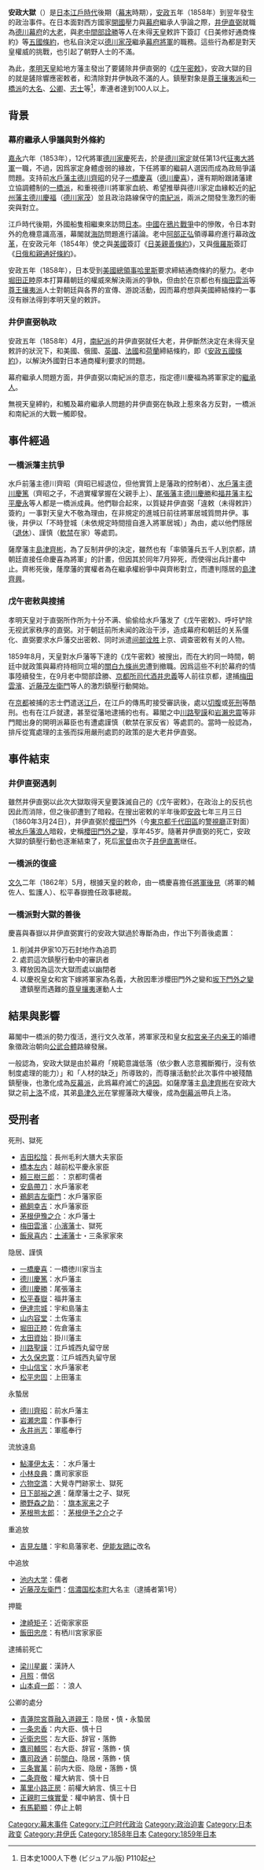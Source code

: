 {{NoteTA
|1=zh-tw:鮎;zh-cn:鲇;
}}
{{japanese|japanese=安政の大獄|kana=あんせいのたいごく|romaji=Ansei no taigoku}}

'''安政大獄'''（{{lang-ja|安政の大獄}}）是[[日本|日本]][[江戶時代|江戶時代]]後期（[[幕末|幕末]]時期），[[安政|安政]]五年（1858年）到翌年發生的政治事件。在日本面對西方國家[[開國|開國]]壓力與[[幕府|幕府]]繼承人爭論之際，[[井伊直弼|井伊直弼]]就職為[[德川幕府|德川幕府]]的[[大老|大老]]，與[[老中|老中]][[間部詮勝|間部詮勝]]等人在未得[[天皇|天皇]]敕許下簽訂《日美修好通商條約》等[[安政條約|五國條約]]，也私自決定以[[德川家茂|德川家茂]]繼承[[幕府將軍|幕府將軍]]的職務。這些行為都是對天皇權威的挑戰，也引起了朝野人士的不滿。

為此，[[孝明天皇|孝明天皇]]給地方藩主發出了要鏟除井伊直弼的《[[戊午密敕|戊午密敕]]》，安政大獄的目的就是鏟除響應密敕者，和清除對井伊執政不滿的人。鎮壓對象是[[尊王攘夷派|尊王攘夷派]]和[[一橋派|一橋派]]的[[大名_(稱謂)|大名]]、[[公卿|公卿]]、[[志士|志士]]等<ref>日本史1000人下巻 (ビジュアル版) P110起</ref>，牽連者達到100人以上。

== 背景 ==
===幕府繼承人爭議與對外條約===
[[嘉永_(日本)|嘉永]]六年（1853年），12代將軍[[德川家慶|德川家慶]]死去，於是[[德川家定|德川家定]]就任第13代[[征夷大將軍|征夷大將軍]]一職，不過，因爲家定身體虛弱的緣故，下任將軍的繼嗣人選因而成為政局爭議問題。支持前[[水戶|水戶]][[藩主|藩主]][[德川齊昭|德川齊昭]]的兒子[[德川慶喜|一橋慶喜]]（[[德川慶喜|德川慶喜]]），還有期盼跟諸藩建立協調體制的[[一橋派|一橋派]]，和重視德川將軍家血統、希望推舉與德川家定血緣較近的[[紀州|紀州]][[藩主|藩主]][[德川慶福|德川慶福]]（[[德川家茂|德川家茂]]）並且政治路線保守的[[南紀派|南紀派]]，兩派之間發生激烈的衝突與對立。

江戶時代後期，外國船隻相繼東來訪問[[日本|日本]]。[[中國|中國]]在[[鴉片戰爭|鴉片戰爭]]中的慘敗，令日本對外的危機意識高漲，幕閣就[[海防|海防]]問題進行議論。老中[[阿部正弘|阿部正弘]]領導幕府進行幕政[[改革|改革]]，在安政元年（1854年）使之與[[美國|美國]]簽訂《[[日美親善條約|日美親善條約]]》，又與[[俄羅斯|俄羅斯]]簽訂《[[日俄和親通好條約|日俄和親通好條約]]》。

安政五年（1858年），日本受到[[美國|美國]][[總領事|總領事]][[哈里斯|哈里斯]]要求締結通商條約的壓力。老中[[堀田正睦|堀田正睦]]原本打算藉朝廷的權威來解決兩派的爭執，但由於在京都也有[[梅田雲浜|梅田雲浜]]等[[尊王攘夷派|尊王攘夷派]]人士對朝廷與各界的宣傳、游說活動，因而幕府想與美國締結條約一事沒有辦法得到孝明天皇的敕許。

===井伊直弼執政===
安政五年（1858年）4月，[[南紀派|南紀派]]的井伊直弼就任大老，井伊斷然決定在未得天皇敕許的狀況下，和美國、俄國、[[英國|英國]]、[[法國|法國]]和[[荷蘭|荷蘭]]締結條約，即《[[安政五國條約|安政五國條約]]》，以解決外國對日本通商權利要求的問題。

幕府繼承人問題方面，井伊直弼以南紀派的意志，指定德川慶福為將軍家定的[[繼承人|繼承人]]。

無視天皇締約，和觸及幕府繼承人問題的井伊直弼在執政上惹來各方反對，一橋派和南紀派的大戰一觸即發。

==事件經過==
===一橋派藩主抗爭===
水戶前藩主德川齊昭（齊昭已經退位，但他實質上是藩政的控制者）、[[水戶藩|水戶藩]]主[[德川慶篤|德川慶篤]]（齊昭之子，不過實權掌握在父親手上）、[[尾張藩|尾張藩]]主[[德川慶勝|德川慶勝]]和[[福井藩|福井藩]]主[[松平慶永|松平慶永]]等人都是一橋派成員。他們聯合起來，以質疑井伊直弼「違敕（未得敕許）簽約」一事對天皇大不敬為理由，在非規定的進城日前往將軍居城質問井伊。事後，井伊以「不時登城（未依規定時間擅自進入將軍居城）」為由，處以他們隱居（[[退休|退休]]）、謹慎（[[軟禁|軟禁]]在家）等處罰。 

薩摩藩主[[島津齊彬|島津齊彬]]，為了反制井伊的決定，雖然也有「率領藩兵五千人到京都，請朝廷直接任命慶喜為將軍」的計畫，但因其於同年7月猝死，而使得出兵計畫中止。齊彬死後，蕯摩藩的實權者為在繼承權紛爭中與齊彬對立，而遭判隱居的[[島津齊興|島津齊興]]。

===戊午密敕與搜捕===
孝明天皇对于直弼所作所为十分不满、偷偷给水戶藩发了《戊午密敕》、呼吁铲除无视武家秩序的直弼。对于朝廷前所未闻的政治干涉，造成幕府和朝廷的关系僵化、直弼要求水戶藩交出密敕、同时派遣[[间部诠胜|间部诠胜]]上京、调查密敕有关的人物。

1859年8月，天皇對水戶藩等下達的《戊午密敕》被搜出，而在大約同一時間，朝廷中就政策與幕府持相同立場的[[關白|關白]][[九條尚忠|九條尚忠]]遭到撤職。因爲這些不利於幕府的情事陸續發生，在9月老中間部詮勝、[[京都所司代|京都所司代]][[酒井忠義|酒井忠義]]等人前往京都，逮捕[[梅田雲濱|梅田雲濱]]、[[近藤茂左衛門|近藤茂左衛門]]等人的激烈鎮壓行動開始。 

在[[京都|京都]]被捕的志士們遣送[[江戶|江戶]]，在江戶的傳馬町接受審訊後，處以[[切腹|切腹]]或[[死刑|死刑]]等酷刑。也有在江戶就逮，甚至從藩地逮捕的也有。幕閣之中[[川路聖謨|川路聖謨]]和[[岩瀨忠震|岩瀨忠震]]等非門閥出身的開明派幕臣也有遭處謹慎（軟禁在家反省）等處罰的。當時一般認為，排斥從寬處理的主張而採用嚴刑處罰的政策的是大老井伊直弼。

==事件結束==
===井伊直弼遇刺===
雖然井伊直弼以此次大獄取得天皇要誅滅自己的《戊午密敕》，在政治上的反抗也因此而消除，但之後卻遭到了暗殺。在搜出密敕的半年後即[[安政|安政]]七年三月三日（1860年3月24日），井伊直弼於[[櫻田門|櫻田門]]外（今[[東京都|東京都]][[千代田區|千代田區]]的[[警視廳|警視廳]]正對面）被[[水戶藩|水戶藩]][[浪人|浪人]]暗殺，史稱[[櫻田門外之變|櫻田門外之變]]，享年45岁。隨著井伊直弼的死亡，安政大獄的鎮壓行動也逐漸結束了，死后[[家督|家督]]由次子[[井伊直憲|井伊直憲]]继任。

===一橋派的復盛===
[[文久|文久]]二年（1862年）5月，根據天皇的敕命，由一橋慶喜擔任[[將軍後見|將軍後見]]（將軍的輔佐人、監護人）、松平春嶽擔任政事總裁。

===一橋派對大獄的善後===
慶喜與春嶽以井伊直弼實行的安政大獄過於專斷為由，作出下列善後處置：
#削減井伊家10万石封地作為追罰 
#處罰這次鎮壓行動中的審訊者 
#釋放因為這次大獄而處以幽閉者
#以慶祝皇女和宮下嫁將軍家為名義，大赦因牽涉櫻田門外之變和[[坂下門外之變|坂下門外之變]]遭鎮壓而遇難的[[尊皇攘夷|尊皇攘夷]]運動人士

==結果與影響==
幕閣中一橋派的勢力復活，進行文久改革，將軍家茂和皇女[[和宮亲子内亲王|和宮亲子内亲王]]的婚禮象徵政治朝向[[公武合體|公武合體]]路線發展。

一般認為，安政大獄是由於幕府「規範意識低落（依少數人恣意獨斷獨行，沒有依制度處理的能力）」和「人材的缺乏」所導致的，而尊攘活動於此次事件中被殘酷鎮壓後，也激化成為[[反幕派|反幕派]]，此爲幕府滅亡的[[遠因|遠因]]。如薩摩藩主[[島津齊彬|島津齊彬]]在安政大獄之前[[上洛|上洛]]不成，其弟[[島津久光|島津久光]]在掌握藩政大權後，成為[[倒幕派|倒幕派]]帶兵上洛。

== 受刑者 ==
;死刑、獄死
* [[吉田松陰|吉田松陰]]：長州毛利大膳大夫家臣
* [[橋本左内|橋本左内]]：越前松平慶永家臣
* [[頼三樹三郎|頼三樹三郎]]：：京都町儒者
* [[安島帯刀|安島帶刀]]：水戶藩家老
* [[鵜飼吉左衛門|鵜飼吉左衛門]]：水戶藩家臣
* [[鵜飼幸吉|鵜飼幸吉]]：水戶藩家臣
* [[茅根伊豫之介|茅根伊豫之介]]：水戶藩士
* [[梅田雲浜|梅田雲濱]]：[[小濱藩|小濱藩]]士、獄死
* [[飯泉喜内|飯泉喜内]]：[[土浦藩|土浦藩]]士・三条家家來

;隐居、謹慎
* [[德川慶喜|一橋慶喜]]：一橋徳川家当主
* [[德川慶篤|德川慶篤]]：水戶藩主
* [[德川慶勝|德川慶勝]]：尾張藩主
* [[松平春嶽|松平春嶽]]：福井藩主
* [[伊達宗城|伊達宗城]]：宇和島藩主
* [[山内容堂|山内容堂]]：土佐藩主
* [[堀田正睦|堀田正睦]]：佐倉藩主
* [[太田資始|太田資始]]：掛川藩主
* [[川路聖謨|川路聖謨]]：江戶城西丸留守居
* [[大久保忠寛|大久保忠寛]]：江戶城西丸留守居
* [[中山信宝|中山信宝]]：水戶藩家老
* [[松平忠固|松平忠固]]：上田藩主

;永蟄居
* [[德川齊昭|德川齊昭]]：前水戶藩主
* [[岩瀬忠震|岩瀬忠震]]：作事奉行
* [[永井尚志|永井尚志]]：軍艦奉行

;流放遠島
* [[鮎澤伊太夫|鮎澤伊太夫]]：：水戶藩士
* [[小林良典|小林良典]]：鷹司家家臣
* [[六物空満|六物空満]]：大覺寺門跡家士、獄死
* [[日下部裕之進|日下部裕之進]]：薩摩藩士之子、獄死
* [[勝野森之助|勝野森之助]]：：[[旗本家来|旗本家来]]之子
* [[茅根熊太郎|茅根熊太郎]]：：[[茅根伊予之介|茅根伊予之介]]之子

;重追放
* [[吉見左膳|吉見左膳]]：宇和島藩家老、[[伊能友鴎|伊能友鴎]]に改名

;中追放
* [[池内大学|池内大学]]：儒者
* [[近藤茂左衛門|近藤茂左衛門]]：[[信濃国|信濃国]][[松本城|松本町]]大名主（逮捕者第1号）

;押籠
* [[津崎矩子|津崎矩子]]：近衛家家臣
* [[飯田忠彦|飯田忠彦]]：有栖川宮家家臣

;逮捕前死亡
* [[梁川星巌|梁川星巌]]：漢詩人
* [[月照|月照]]：僧侶
* [[山本貞一郎|山本貞一郎]]：：浪人

;公卿的處分
* [[久邇宮朝彦親王|青蓮院宮尊融入道親王]]：隐居・慎・永蟄居
* [[一条忠香|一条忠香]]：内大臣、慎十日
* [[近衛忠煕|近衛忠煕]]：左大臣、辞官・落飾
* [[鷹司輔煕|鷹司輔煕]]：右大臣、辞官・落飾・慎
* [[鷹司政通|鷹司政通]]：前[[關白|關白]]、隐居・落飾・慎
* [[三条實萬|三条實萬]]：前内大臣、隐居・落飾・慎
* [[二条齊敬|二条齊敬]]：權大納言、慎十日
* [[万里小路正房|萬里小路正房]]：前權大納言、慎三十日
* [[正親町三條實愛|正親町三條實愛]]：權中納言、慎十日
* [[有馬範顯|有馬範顯]]：停止上朝

[[Category:幕末事件|Category:幕末事件]]
[[Category:江户时代政治|Category:江户时代政治]]
[[Category:政治迫害|Category:政治迫害]]
[[Category:日本政变|Category:日本政变]]
[[Category:井伊氏|Category:井伊氏]]
[[Category:1858年日本|Category:1858年日本]]
[[Category:1859年日本|Category:1859年日本]]